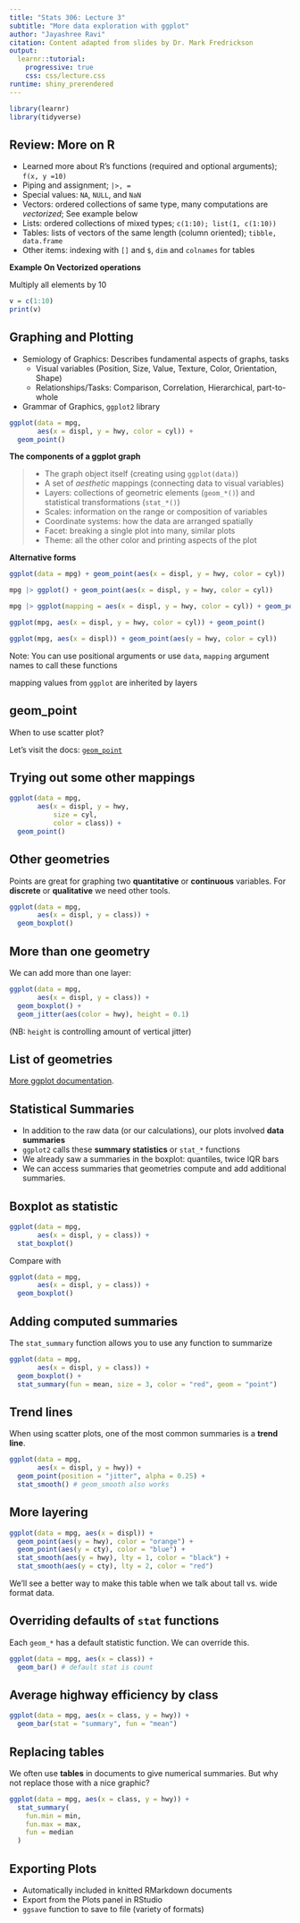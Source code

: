 ```yaml
---
title: "Stats 306: Lecture 3"
subtitle: "More data exploration with ggplot"
author: "Jayashree Ravi"
citation: Content adapted from slides by Dr. Mark Fredrickson
output: 
  learnr::tutorial:
    progressive: true
    css: css/lecture.css
runtime: shiny_prerendered
---
```



```r
library(learnr)
library(tidyverse)
```

## Review: More on R

* Learned more about R's functions (required and optional arguments); `f(x, y =10)`
* Piping and assignment; `|>, =`
* Special values: `NA`, `NULL`, and `NaN`
* Vectors: ordered collections of same type, many computations are *vectorized*; See example below
* Lists: ordered collections of mixed types; `c(1:10); list(1, c(1:10))`
* Tables: lists of vectors of the same length (column oriented); `tibble, data.frame`
* Other items: indexing with `[]` and `$`, `dim` and `colnames` for tables

**Example On Vectorized operations**

Multiply all elements by 10

```r
v = c(1:10)
print(v)

```

## Graphing and Plotting

* Semiology of Graphics: Describes fundamental aspects of graphs, tasks
  * Visual variables (Position, Size, Value, Texture, Color, Orientation, Shape) 
  * Relationships/Tasks: Comparison, Correlation, Hierarchical, part-to-whole
* Grammar of Graphics, `ggplot2` library

```r
ggplot(data = mpg,
       aes(x = displ, y = hwy, color = cyl)) +
  geom_point()
```

**The components of a ggplot graph**

>* The graph object itself (creating using `ggplot(data)`)
>* A set of *aesthetic* mappings (connecting data to visual variables)
>* Layers: collections of geometric elements (`geom_*()`) and statistical transformations (`stat_*()`)
>* Scales: information on the range or composition of variables
>* Coordinate systems: how the data are arranged spatially
>* Facet: breaking a single plot into many, similar plots
>* Theme: all the other color and printing aspects of the plot

**Alternative forms**

```r
ggplot(data = mpg) + geom_point(aes(x = displ, y = hwy, color = cyl))

mpg |> ggplot() + geom_point(aes(x = displ, y = hwy, color = cyl))

mpg |> ggplot(mapping = aes(x = displ, y = hwy, color = cyl)) + geom_point()

ggplot(mpg, aes(x = displ, y = hwy, color = cyl)) + geom_point()

ggplot(mpg, aes(x = displ)) + geom_point(aes(y = hwy, color = cyl))
```

Note: You can use positional arguments or use `data`, `mapping` argument names to call these functions

mapping values from `ggplot` are inherited by layers


## geom_point

When to use scatter plot?

Let's visit the docs: [`geom_point`](https://ggplot2.tidyverse.org/reference/geom_point.html)

## Trying out some other mappings

```r
ggplot(data = mpg,
       aes(x = displ, y = hwy,
           size = cyl,
           color = class)) + 
  geom_point()
```

## Other geometries

Points are great for graphing two **quantitative** or **continuous** variables.
For **discrete** or **qualitative** we need other tools.

```r
ggplot(data = mpg,
       aes(x = displ, y = class)) + 
  geom_boxplot() 
```

## More than one geometry

We can add more than one layer:

```r
ggplot(data = mpg,
       aes(x = displ, y = class)) + 
  geom_boxplot() +
  geom_jitter(aes(color = hwy), height = 0.1)
```
(NB: `height` is controlling amount of vertical jitter)

## List of geometries

[More ggplot documentation](https://ggplot2.tidyverse.org/reference/index.html#geoms).

## Statistical Summaries

* In addition to the raw data (or our calculations), our plots involved **data summaries** 
* `ggplot2` calls these **summary statistics** or `stat_*` functions
* We already saw a summaries in the boxplot: quantiles, twice IQR bars
* We can access summaries that geometries compute and add additional summaries.

## Boxplot as statistic

```r
ggplot(data = mpg,
       aes(x = displ, y = class)) + 
  stat_boxplot() 
```

Compare with

```r
ggplot(data = mpg,
       aes(x = displ, y = class)) + 
  geom_boxplot() 
```

## Adding computed summaries

The `stat_summary` function allows you to use any function to summarize 

```r
ggplot(data = mpg,
       aes(x = displ, y = class)) + 
  geom_boxplot() +
  stat_summary(fun = mean, size = 3, color = "red", geom = "point") 
```

## Trend lines

When using scatter plots, one of the most common summaries is a **trend line**.
```r
ggplot(data = mpg,
       aes(x = displ, y = hwy)) + 
  geom_point(position = "jitter", alpha = 0.25) +
  stat_smooth() # geom_smooth also works
```

## More layering

```r
ggplot(data = mpg, aes(x = displ)) +
  geom_point(aes(y = hwy), color = "orange") +
  geom_point(aes(y = cty), color = "blue") +
  stat_smooth(aes(y = hwy), lty = 1, color = "black") +
  stat_smooth(aes(y = cty), lty = 2, color = "red")
```

We'll see a better way to make this table when we talk about tall vs. wide format data.

## Overriding defaults of `stat` functions

Each `geom_*` has a default statistic function. We can override this.

```r
ggplot(data = mpg, aes(x = class)) +
  geom_bar() # default stat is count
```

## Average highway efficiency by class

```r
ggplot(data = mpg, aes(x = class, y = hwy)) +
  geom_bar(stat = "summary", fun = "mean") 
```

## Replacing tables

We often use **tables** in documents to give numerical summaries. But why not
replace those with a nice graphic?

```r
ggplot(data = mpg, aes(x = class, y = hwy)) +
  stat_summary(
    fun.min = min,
    fun.max = max,
    fun = median
  )
```

## Exporting Plots

* Automatically included in knitted RMarkdown documents
* Export from the Plots panel in RStudio
* `ggsave` function to save to file (variety of formats)

